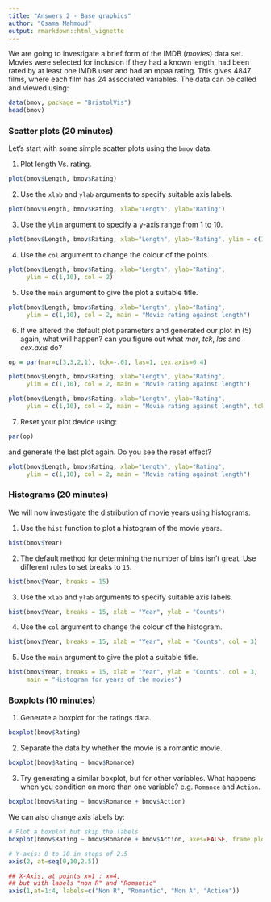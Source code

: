 ```yaml
---
title: "Answers 2 - Base graphics"
author: "Osama Mahmoud"
output: rmarkdown::html_vignette
---
```

<!--
%\VignetteEngine{knitr::rmarkdown}
%\VignetteIndexEntry{Practical 1}
-->

We are going to investigate a brief form of the IMDB (*movies*) data set. Movies
were selected for inclusion if they had a known length, had been rated by at
least one IMDB user and had an mpaa rating. This gives $4847$ films, where each
film has $24$ associated variables. The data can be called and viewed using:

```r
data(bmov, package = "BristolVis")
head(bmov)
```

### Scatter plots (20 minutes)

Let's start with some simple scatter plots using the `bmov` data:

1. Plot length Vs. rating.
```r
plot(bmov$Length, bmov$Rating)
```

2. Use the `xlab` and `ylab` arguments to specify suitable axis labels.
```r
plot(bmov$Length, bmov$Rating, xlab="Length", ylab="Rating")
```

3. Use the `ylim` argument to specify a y-axis range from 1 to 10.
```r
plot(bmov$Length, bmov$Rating, xlab="Length", ylab="Rating", ylim = c(1,10))
```

4. Use the `col` argument to change the colour of the points.
```r
plot(bmov$Length, bmov$Rating, xlab="Length", ylab="Rating",
     ylim = c(1,10), col = 2)
```

5. Use the `main` argument to give the plot a suitable title.
```r
plot(bmov$Length, bmov$Rating, xlab="Length", ylab="Rating",
     ylim = c(1,10), col = 2, main = "Movie rating against length")
```

6. If we altered the default plot parameters and generated our plot in (5) again, what will happen? can you figure out what *mar*, *tck*, *las* and *cex.axis* do?
```r
op = par(mar=c(3,3,2,1), tck=-.01, las=1, cex.axis=0.4)
```

```r
plot(bmov$Length, bmov$Rating, xlab="Length", ylab="Rating",
     ylim = c(1,10), col = 2, main = "Movie rating against length")
```

```r
plot(bmov$Length, bmov$Rating, xlab="Length", ylab="Rating",
     ylim = c(1,10), col = 2, main = "Movie rating against length", tck=-.01, las=1, cex.axis=0.4)
```

7. Reset your plot device using:
```r
par(op)
```
and generate the last plot again. Do you see the reset effect?

```r
plot(bmov$Length, bmov$Rating, xlab="Length", ylab="Rating",
     ylim = c(1,10), col = 2, main = "Movie rating against length")
```

### Histograms (20 minutes)
We will now investigate the distribution of movie years using histograms.

1. Use the `hist` function to plot a histogram of the movie years.
```r
hist(bmov$Year)
```

2. The default method for determining the number of bins isn't great. Use different rules to set breaks to `15`.
```r
hist(bmov$Year, breaks = 15)
```

3. Use the `xlab` and `ylab` arguments to specify suitable axis labels.
```r
hist(bmov$Year, breaks = 15, xlab = "Year", ylab = "Counts")
```

4. Use the `col` argument to change the colour of the histogram.
```r
hist(bmov$Year, breaks = 15, xlab = "Year", ylab = "Counts", col = 3)
```

5. Use the `main` argument to give the plot a suitable title.
```r
hist(bmov$Year, breaks = 15, xlab = "Year", ylab = "Counts", col = 3,
     main = "Histogram for years of the movies")
```

### Boxplots (10 minutes)
1. Generate a boxplot for the ratings data.
```r
boxplot(bmov$Rating)
```

2. Separate the data by whether the movie is a romantic movie.
```r
boxplot(bmov$Rating ~ bmov$Romance)
```

3. Try generating a similar boxplot, but for other variables. What
happens when you condition on more than one variable? e.g. `Romance` and `Action`.
```r
boxplot(bmov$Rating ~ bmov$Romance + bmov$Action)
```

We can also change axis labels by:
```r
# Plot a boxplot but skip the labels
boxplot(bmov$Rating ~ bmov$Romance + bmov$Action, axes=FALSE, frame.plot=TRUE, ylim=c(0,10))

# Y-axis: 0 to 10 in steps of 2.5
axis(2, at=seq(0,10,2.5))

## X-Axis, at points x=1 : x=4, 
## but with labels "non R" and "Romantic"
axis(1,at=1:4, labels=c("Non R", "Romantic", "Non A", "Action"))
```

